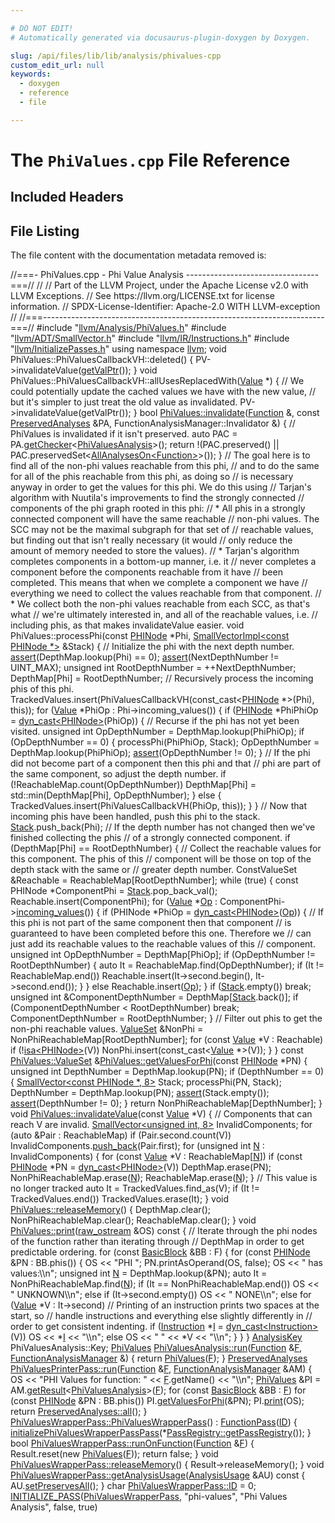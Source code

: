 ```yaml
---

# DO NOT EDIT!
# Automatically generated via docusaurus-plugin-doxygen by Doxygen.

slug: /api/files/lib/lib/analysis/phivalues-cpp
custom_edit_url: null
keywords:
  - doxygen
  - reference
  - file

---
```





# The `PhiValues.cpp` File Reference

<DoxygenPage pluginConfig={pluginConfig}>



## Included Headers

<IncludesList>
<IncludesListItem
  filePath="llvm/Analysis/PhiValues.h"
  permalink="/docs/api/files/include/include/llvm/include/llvm/analysis/phivalues-h"
  isLocal="true" />
<IncludesListItem
  filePath="llvm/ADT/SmallVector.h"
  permalink="/docs/api/files/include/include/llvm/include/llvm/adt/smallvector-h"
  isLocal="true" />
<IncludesListItem
  filePath="llvm/IR/Instructions.h"
  permalink="/docs/api/files/include/include/llvm/include/llvm/ir/instructions-h"
  isLocal="true" />
<IncludesListItem
  filePath="llvm/InitializePasses.h"
  permalink="/docs/api/files/include/include/llvm/initializepasses-h"
  isLocal="true" />
</IncludesList>


## File Listing

The file content with the documentation metadata removed is:

<ProgramListing>

<Link id="l00001" /><CodeLine lineNumber="1"><Highlight kind="comment">//===- PhiValues.cpp - Phi Value Analysis ---------------------------------===//</Highlight><Highlight kind="normal"></Highlight></CodeLine>
<Link id="l00002" /><CodeLine lineNumber="2"><Highlight kind="normal"></Highlight><Highlight kind="comment">//</Highlight><Highlight kind="normal"></Highlight></CodeLine>
<Link id="l00003" /><CodeLine lineNumber="3"><Highlight kind="normal"></Highlight><Highlight kind="comment">// Part of the LLVM Project, under the Apache License v2.0 with LLVM Exceptions.</Highlight><Highlight kind="normal"></Highlight></CodeLine>
<Link id="l00004" /><CodeLine lineNumber="4"><Highlight kind="normal"></Highlight><Highlight kind="comment">// See https://llvm.org/LICENSE.txt for license information.</Highlight><Highlight kind="normal"></Highlight></CodeLine>
<Link id="l00005" /><CodeLine lineNumber="5"><Highlight kind="normal"></Highlight><Highlight kind="comment">// SPDX-License-Identifier: Apache-2.0 WITH LLVM-exception</Highlight><Highlight kind="normal"></Highlight></CodeLine>
<Link id="l00006" /><CodeLine lineNumber="6"><Highlight kind="normal"></Highlight><Highlight kind="comment">//</Highlight><Highlight kind="normal"></Highlight></CodeLine>
<Link id="l00007" /><CodeLine lineNumber="7"><Highlight kind="normal"></Highlight><Highlight kind="comment">//===----------------------------------------------------------------------===//</Highlight><Highlight kind="normal"></Highlight></CodeLine>
<Link id="l00008" /><CodeLine lineNumber="8"><Highlight kind="normal"></Highlight></CodeLine>
<Link id="l00009" /><CodeLine lineNumber="9"><Highlight kind="normal"></Highlight><Highlight kind="preprocessor">#include &quot;<a href="/docs/api/files/include/include/llvm/include/llvm/analysis/phivalues-h">llvm/Analysis/PhiValues.h</a>&quot;</Highlight><Highlight kind="normal"></Highlight></CodeLine>
<Link id="l00010" /><CodeLine lineNumber="10"><Highlight kind="normal"></Highlight><Highlight kind="preprocessor">#include &quot;<a href="/docs/api/files/include/include/llvm/include/llvm/adt/smallvector-h">llvm/ADT/SmallVector.h</a>&quot;</Highlight><Highlight kind="normal"></Highlight></CodeLine>
<Link id="l00011" /><CodeLine lineNumber="11"><Highlight kind="normal"></Highlight><Highlight kind="preprocessor">#include &quot;<a href="/docs/api/files/include/include/llvm/include/llvm/ir/instructions-h">llvm/IR/Instructions.h</a>&quot;</Highlight><Highlight kind="normal"></Highlight></CodeLine>
<Link id="l00012" /><CodeLine lineNumber="12"><Highlight kind="normal"></Highlight><Highlight kind="preprocessor">#include &quot;<a href="/docs/api/files/include/include/llvm/initializepasses-h">llvm/InitializePasses.h</a>&quot;</Highlight><Highlight kind="normal"></Highlight></CodeLine>
<Link id="l00013" /><CodeLine lineNumber="13"><Highlight kind="normal"></Highlight></CodeLine>
<Link id="l00014" /><CodeLine lineNumber="14"><Highlight kind="normal"></Highlight><Highlight kind="keyword">using namespace </Highlight><Highlight kind="normal"><a href="/docs/api/namespaces/llvm">llvm</a>;</Highlight></CodeLine>
<Link id="l00015" /><CodeLine lineNumber="15"><Highlight kind="normal"></Highlight></CodeLine>
<Link id="l00016" /><CodeLine lineNumber="16"><Highlight kind="normal"></Highlight><Highlight kind="keywordtype">void</Highlight><Highlight kind="normal"> PhiValues::PhiValuesCallbackVH::deleted() &#123;</Highlight></CodeLine>
<Link id="l00017" /><CodeLine lineNumber="17"><Highlight kind="normal">  PV-&gt;invalidateValue(<a href="/docs/api/classes/llvm/valuehandlebase/#a7d6d2457c839e340266704440f3bb243">getValPtr</a>());</Highlight></CodeLine>
<Link id="l00018" /><CodeLine lineNumber="18"><Highlight kind="normal">&#125;</Highlight></CodeLine>
<Link id="l00019" /><CodeLine lineNumber="19"><Highlight kind="normal"></Highlight></CodeLine>
<Link id="l00020" /><CodeLine lineNumber="20"><Highlight kind="normal"></Highlight><Highlight kind="keywordtype">void</Highlight><Highlight kind="normal"> PhiValues::PhiValuesCallbackVH::allUsesReplacedWith(<a href="/docs/api/namespaces/llvm/#a066e2a31a13d6520e52ae1944f194662">Value</a> &#42;) &#123;</Highlight></CodeLine>
<Link id="l00021" /><CodeLine lineNumber="21"><Highlight kind="normal">  </Highlight><Highlight kind="comment">// We could potentially update the cached values we have with the new value,</Highlight><Highlight kind="normal"></Highlight></CodeLine>
<Link id="l00022" /><CodeLine lineNumber="22"><Highlight kind="normal">  </Highlight><Highlight kind="comment">// but it&#39;s simpler to just treat the old value as invalidated.</Highlight><Highlight kind="normal"></Highlight></CodeLine>
<Link id="l00023" /><CodeLine lineNumber="23"><Highlight kind="normal">  PV-&gt;invalidateValue(getValPtr());</Highlight></CodeLine>
<Link id="l00024" /><CodeLine lineNumber="24"><Highlight kind="normal">&#125;</Highlight></CodeLine>
<Link id="l00025" /><CodeLine lineNumber="25"><Highlight kind="normal"></Highlight></CodeLine>
<Link id="l00026" /><CodeLine lineNumber="26" lineLink="/docs/api/classes/llvm/phivalues/#a88bf36667a2c9280d2ce163c7c57e716"><Highlight kind="normal"></Highlight><Highlight kind="keywordtype">bool</Highlight><Highlight kind="normal"> <a href="/docs/api/classes/llvm/phivalues/#a88bf36667a2c9280d2ce163c7c57e716">PhiValues::invalidate</a>(<a href="/docs/api/classes/llvm/function">Function</a> &amp;, </Highlight><Highlight kind="keyword">const</Highlight><Highlight kind="normal"> <a href="/docs/api/classes/llvm/preservedanalyses">PreservedAnalyses</a> &amp;PA,</Highlight></CodeLine>
<Link id="l00027" /><CodeLine lineNumber="27"><Highlight kind="normal">                           FunctionAnalysisManager::Invalidator &amp;) &#123;</Highlight></CodeLine>
<Link id="l00028" /><CodeLine lineNumber="28"><Highlight kind="normal">  </Highlight><Highlight kind="comment">// PhiValues is invalidated if it isn&#39;t preserved.</Highlight><Highlight kind="normal"></Highlight></CodeLine>
<Link id="l00029" /><CodeLine lineNumber="29"><Highlight kind="normal">  </Highlight><Highlight kind="keyword">auto</Highlight><Highlight kind="normal"> PAC = PA.<a href="/docs/api/classes/llvm/preservedanalyses/#aa7a1b769f9c57010cc41d9c3bb9d39c6">getChecker</a>&lt;<a href="/docs/api/classes/llvm/phivaluesanalysis">PhiValuesAnalysis</a>&gt;();</Highlight></CodeLine>
<Link id="l00030" /><CodeLine lineNumber="30"><Highlight kind="normal">  </Highlight><Highlight kind="keywordflow">return</Highlight><Highlight kind="normal"> !(PAC.preserved() || PAC.preservedSet&lt;<a href="/docs/api/classes/llvm/allanalyseson">AllAnalysesOn&lt;Function&gt;</a>&gt;());</Highlight></CodeLine>
<Link id="l00031" /><CodeLine lineNumber="31"><Highlight kind="normal">&#125;</Highlight></CodeLine>
<Link id="l00032" /><CodeLine lineNumber="32"><Highlight kind="normal"></Highlight></CodeLine>
<Link id="l00033" /><CodeLine lineNumber="33"><Highlight kind="normal"></Highlight><Highlight kind="comment">// The goal here is to find all of the non-phi values reachable from this phi,</Highlight><Highlight kind="normal"></Highlight></CodeLine>
<Link id="l00034" /><CodeLine lineNumber="34"><Highlight kind="normal"></Highlight><Highlight kind="comment">// and to do the same for all of the phis reachable from this phi, as doing so</Highlight><Highlight kind="normal"></Highlight></CodeLine>
<Link id="l00035" /><CodeLine lineNumber="35"><Highlight kind="normal"></Highlight><Highlight kind="comment">// is necessary anyway in order to get the values for this phi. We do this using</Highlight><Highlight kind="normal"></Highlight></CodeLine>
<Link id="l00036" /><CodeLine lineNumber="36"><Highlight kind="normal"></Highlight><Highlight kind="comment">// Tarjan&#39;s algorithm with Nuutila&#39;s improvements to find the strongly connected</Highlight><Highlight kind="normal"></Highlight></CodeLine>
<Link id="l00037" /><CodeLine lineNumber="37"><Highlight kind="normal"></Highlight><Highlight kind="comment">// components of the phi graph rooted in this phi:</Highlight><Highlight kind="normal"></Highlight></CodeLine>
<Link id="l00038" /><CodeLine lineNumber="38"><Highlight kind="normal"></Highlight><Highlight kind="comment">//  &#42; All phis in a strongly connected component will have the same reachable</Highlight><Highlight kind="normal"></Highlight></CodeLine>
<Link id="l00039" /><CodeLine lineNumber="39"><Highlight kind="normal"></Highlight><Highlight kind="comment">//    non-phi values. The SCC may not be the maximal subgraph for that set of</Highlight><Highlight kind="normal"></Highlight></CodeLine>
<Link id="l00040" /><CodeLine lineNumber="40"><Highlight kind="normal"></Highlight><Highlight kind="comment">//    reachable values, but finding out that isn&#39;t really necessary (it would</Highlight><Highlight kind="normal"></Highlight></CodeLine>
<Link id="l00041" /><CodeLine lineNumber="41"><Highlight kind="normal"></Highlight><Highlight kind="comment">//    only reduce the amount of memory needed to store the values).</Highlight><Highlight kind="normal"></Highlight></CodeLine>
<Link id="l00042" /><CodeLine lineNumber="42"><Highlight kind="normal"></Highlight><Highlight kind="comment">//  &#42; Tarjan&#39;s algorithm completes components in a bottom-up manner, i.e. it</Highlight><Highlight kind="normal"></Highlight></CodeLine>
<Link id="l00043" /><CodeLine lineNumber="43"><Highlight kind="normal"></Highlight><Highlight kind="comment">//    never completes a component before the components reachable from it have</Highlight><Highlight kind="normal"></Highlight></CodeLine>
<Link id="l00044" /><CodeLine lineNumber="44"><Highlight kind="normal"></Highlight><Highlight kind="comment">//    been completed. This means that when we complete a component we have</Highlight><Highlight kind="normal"></Highlight></CodeLine>
<Link id="l00045" /><CodeLine lineNumber="45"><Highlight kind="normal"></Highlight><Highlight kind="comment">//    everything we need to collect the values reachable from that component.</Highlight><Highlight kind="normal"></Highlight></CodeLine>
<Link id="l00046" /><CodeLine lineNumber="46"><Highlight kind="normal"></Highlight><Highlight kind="comment">//  &#42; We collect both the non-phi values reachable from each SCC, as that&#39;s what</Highlight><Highlight kind="normal"></Highlight></CodeLine>
<Link id="l00047" /><CodeLine lineNumber="47"><Highlight kind="normal"></Highlight><Highlight kind="comment">//    we&#39;re ultimately interested in, and all of the reachable values, i.e.</Highlight><Highlight kind="normal"></Highlight></CodeLine>
<Link id="l00048" /><CodeLine lineNumber="48"><Highlight kind="normal"></Highlight><Highlight kind="comment">//    including phis, as that makes invalidateValue easier.</Highlight><Highlight kind="normal"></Highlight></CodeLine>
<Link id="l00049" /><CodeLine lineNumber="49"><Highlight kind="normal"></Highlight><Highlight kind="keywordtype">void</Highlight><Highlight kind="normal"> PhiValues::processPhi(</Highlight><Highlight kind="keyword">const</Highlight><Highlight kind="normal"> <a href="/docs/api/classes/llvm/phinode">PHINode</a> &#42;Phi,</Highlight></CodeLine>
<Link id="l00050" /><CodeLine lineNumber="50"><Highlight kind="normal">                           <a href="/docs/api/classes/llvm/smallvectorimpl">SmallVectorImpl&lt;const PHINode &#42;&gt;</a> &amp;Stack) &#123;</Highlight></CodeLine>
<Link id="l00051" /><CodeLine lineNumber="51"><Highlight kind="normal">  </Highlight><Highlight kind="comment">// Initialize the phi with the next depth number.</Highlight><Highlight kind="normal"></Highlight></CodeLine>
<Link id="l00052" /><CodeLine lineNumber="52"><Highlight kind="normal">  <a href="/docs/api/files/lib/lib/target/lib/target/amdgpu/silowercontrolflow-cpp/#a4868c5d81c5ccc98c47aeab6244346a0">assert</a>(DepthMap.lookup(Phi) == 0);</Highlight></CodeLine>
<Link id="l00053" /><CodeLine lineNumber="53"><Highlight kind="normal">  <a href="/docs/api/files/lib/lib/target/lib/target/amdgpu/silowercontrolflow-cpp/#a4868c5d81c5ccc98c47aeab6244346a0">assert</a>(NextDepthNumber != UINT&#95;MAX);</Highlight></CodeLine>
<Link id="l00054" /><CodeLine lineNumber="54"><Highlight kind="normal">  </Highlight><Highlight kind="keywordtype">unsigned</Highlight><Highlight kind="normal"> </Highlight><Highlight kind="keywordtype">int</Highlight><Highlight kind="normal"> RootDepthNumber = ++NextDepthNumber;</Highlight></CodeLine>
<Link id="l00055" /><CodeLine lineNumber="55"><Highlight kind="normal">  DepthMap&#91;Phi&#93; = RootDepthNumber;</Highlight></CodeLine>
<Link id="l00056" /><CodeLine lineNumber="56"><Highlight kind="normal"></Highlight></CodeLine>
<Link id="l00057" /><CodeLine lineNumber="57"><Highlight kind="normal">  </Highlight><Highlight kind="comment">// Recursively process the incoming phis of this phi.</Highlight><Highlight kind="normal"></Highlight></CodeLine>
<Link id="l00058" /><CodeLine lineNumber="58"><Highlight kind="normal">  TrackedValues.insert(PhiValuesCallbackVH(</Highlight><Highlight kind="keyword">const&#95;cast&lt;</Highlight><Highlight kind="normal"><a href="/docs/api/classes/llvm/phinode">PHINode</a> &#42;</Highlight><Highlight kind="keyword">&gt;</Highlight><Highlight kind="normal">(Phi), </Highlight><Highlight kind="keyword">this</Highlight><Highlight kind="normal">));</Highlight></CodeLine>
<Link id="l00059" /><CodeLine lineNumber="59"><Highlight kind="normal">  </Highlight><Highlight kind="keywordflow">for</Highlight><Highlight kind="normal"> (<a href="/docs/api/classes/llvm/value">Value</a> &#42;PhiOp : Phi-&gt;incoming&#95;values()) &#123;</Highlight></CodeLine>
<Link id="l00060" /><CodeLine lineNumber="60"><Highlight kind="normal">    </Highlight><Highlight kind="keywordflow">if</Highlight><Highlight kind="normal"> (<a href="/docs/api/classes/llvm/phinode">PHINode</a> &#42;PhiPhiOp = <a href="/docs/api/namespaces/llvm/#a22eeee01734061ac1b31ccd994c49eef">dyn&#95;cast&lt;PHINode&gt;</a>(PhiOp)) &#123;</Highlight></CodeLine>
<Link id="l00061" /><CodeLine lineNumber="61"><Highlight kind="normal">      </Highlight><Highlight kind="comment">// Recurse if the phi has not yet been visited.</Highlight><Highlight kind="normal"></Highlight></CodeLine>
<Link id="l00062" /><CodeLine lineNumber="62"><Highlight kind="normal">      </Highlight><Highlight kind="keywordtype">unsigned</Highlight><Highlight kind="normal"> </Highlight><Highlight kind="keywordtype">int</Highlight><Highlight kind="normal"> OpDepthNumber = DepthMap.lookup(PhiPhiOp);</Highlight></CodeLine>
<Link id="l00063" /><CodeLine lineNumber="63"><Highlight kind="normal">      </Highlight><Highlight kind="keywordflow">if</Highlight><Highlight kind="normal"> (OpDepthNumber == 0) &#123;</Highlight></CodeLine>
<Link id="l00064" /><CodeLine lineNumber="64"><Highlight kind="normal">        processPhi(PhiPhiOp, Stack);</Highlight></CodeLine>
<Link id="l00065" /><CodeLine lineNumber="65"><Highlight kind="normal">        OpDepthNumber = DepthMap.lookup(PhiPhiOp);</Highlight></CodeLine>
<Link id="l00066" /><CodeLine lineNumber="66"><Highlight kind="normal">        <a href="/docs/api/files/lib/lib/target/lib/target/amdgpu/silowercontrolflow-cpp/#a4868c5d81c5ccc98c47aeab6244346a0">assert</a>(OpDepthNumber != 0);</Highlight></CodeLine>
<Link id="l00067" /><CodeLine lineNumber="67"><Highlight kind="normal">      &#125;</Highlight></CodeLine>
<Link id="l00068" /><CodeLine lineNumber="68"><Highlight kind="normal">      </Highlight><Highlight kind="comment">// If the phi did not become part of a component then this phi and that</Highlight><Highlight kind="normal"></Highlight></CodeLine>
<Link id="l00069" /><CodeLine lineNumber="69"><Highlight kind="normal">      </Highlight><Highlight kind="comment">// phi are part of the same component, so adjust the depth number.</Highlight><Highlight kind="normal"></Highlight></CodeLine>
<Link id="l00070" /><CodeLine lineNumber="70"><Highlight kind="normal">      </Highlight><Highlight kind="keywordflow">if</Highlight><Highlight kind="normal"> (!ReachableMap.count(OpDepthNumber))</Highlight></CodeLine>
<Link id="l00071" /><CodeLine lineNumber="71"><Highlight kind="normal">        DepthMap&#91;Phi&#93; = std::min(DepthMap&#91;Phi&#93;, OpDepthNumber);</Highlight></CodeLine>
<Link id="l00072" /><CodeLine lineNumber="72"><Highlight kind="normal">    &#125; </Highlight><Highlight kind="keywordflow">else</Highlight><Highlight kind="normal"> &#123;</Highlight></CodeLine>
<Link id="l00073" /><CodeLine lineNumber="73"><Highlight kind="normal">      TrackedValues.insert(PhiValuesCallbackVH(PhiOp, </Highlight><Highlight kind="keyword">this</Highlight><Highlight kind="normal">));</Highlight></CodeLine>
<Link id="l00074" /><CodeLine lineNumber="74"><Highlight kind="normal">    &#125;</Highlight></CodeLine>
<Link id="l00075" /><CodeLine lineNumber="75"><Highlight kind="normal">  &#125;</Highlight></CodeLine>
<Link id="l00076" /><CodeLine lineNumber="76"><Highlight kind="normal"></Highlight></CodeLine>
<Link id="l00077" /><CodeLine lineNumber="77"><Highlight kind="normal">  </Highlight><Highlight kind="comment">// Now that incoming phis have been handled, push this phi to the stack.</Highlight><Highlight kind="normal"></Highlight></CodeLine>
<Link id="l00078" /><CodeLine lineNumber="78"><Highlight kind="normal">  <a href="/docs/api/namespaces/llvm/pdb/#a0d3b0002f320808a94594a6718946d7ba2187e1021a911b3807cc1bea2eb1a9ca">Stack</a>.push&#95;back(Phi);</Highlight></CodeLine>
<Link id="l00079" /><CodeLine lineNumber="79"><Highlight kind="normal"></Highlight></CodeLine>
<Link id="l00080" /><CodeLine lineNumber="80"><Highlight kind="normal">  </Highlight><Highlight kind="comment">// If the depth number has not changed then we&#39;ve finished collecting the phis</Highlight><Highlight kind="normal"></Highlight></CodeLine>
<Link id="l00081" /><CodeLine lineNumber="81"><Highlight kind="normal">  </Highlight><Highlight kind="comment">// of a strongly connected component.</Highlight><Highlight kind="normal"></Highlight></CodeLine>
<Link id="l00082" /><CodeLine lineNumber="82"><Highlight kind="normal">  </Highlight><Highlight kind="keywordflow">if</Highlight><Highlight kind="normal"> (DepthMap&#91;Phi&#93; == RootDepthNumber) &#123;</Highlight></CodeLine>
<Link id="l00083" /><CodeLine lineNumber="83"><Highlight kind="normal">    </Highlight><Highlight kind="comment">// Collect the reachable values for this component. The phis of this</Highlight><Highlight kind="normal"></Highlight></CodeLine>
<Link id="l00084" /><CodeLine lineNumber="84"><Highlight kind="normal">    </Highlight><Highlight kind="comment">// component will be those on top of the depth stack with the same or</Highlight><Highlight kind="normal"></Highlight></CodeLine>
<Link id="l00085" /><CodeLine lineNumber="85"><Highlight kind="normal">    </Highlight><Highlight kind="comment">// greater depth number.</Highlight><Highlight kind="normal"></Highlight></CodeLine>
<Link id="l00086" /><CodeLine lineNumber="86"><Highlight kind="normal">    ConstValueSet &amp;Reachable = ReachableMap&#91;RootDepthNumber&#93;;</Highlight></CodeLine>
<Link id="l00087" /><CodeLine lineNumber="87"><Highlight kind="normal">    </Highlight><Highlight kind="keywordflow">while</Highlight><Highlight kind="normal"> (</Highlight><Highlight kind="keyword">true</Highlight><Highlight kind="normal">) &#123;</Highlight></CodeLine>
<Link id="l00088" /><CodeLine lineNumber="88"><Highlight kind="normal">      </Highlight><Highlight kind="keyword">const</Highlight><Highlight kind="normal"> PHINode &#42;ComponentPhi = <a href="/docs/api/namespaces/llvm/pdb/#a0d3b0002f320808a94594a6718946d7ba2187e1021a911b3807cc1bea2eb1a9ca">Stack</a>.pop&#95;back&#95;val();</Highlight></CodeLine>
<Link id="l00089" /><CodeLine lineNumber="89"><Highlight kind="normal">      Reachable.insert(ComponentPhi);</Highlight></CodeLine>
<Link id="l00090" /><CodeLine lineNumber="90"><Highlight kind="normal"></Highlight></CodeLine>
<Link id="l00091" /><CodeLine lineNumber="91"><Highlight kind="normal">      </Highlight><Highlight kind="keywordflow">for</Highlight><Highlight kind="normal"> (<a href="/docs/api/namespaces/llvm/#a066e2a31a13d6520e52ae1944f194662">Value</a> &#42;<a href="/docs/api/namespaces/llvm/#ab471937b9a227e70c7fe8bd9604014d6">Op</a> : ComponentPhi-&gt;<a href="/docs/api/classes/llvm/phinode/#a1f0ff79b64a40d383b891f1baba89c6b">incoming&#95;values</a>()) &#123;</Highlight></CodeLine>
<Link id="l00092" /><CodeLine lineNumber="92"><Highlight kind="normal">        </Highlight><Highlight kind="keywordflow">if</Highlight><Highlight kind="normal"> (PHINode &#42;PhiOp = <a href="/docs/api/namespaces/llvm/#a22eeee01734061ac1b31ccd994c49eef">dyn&#95;cast&lt;PHINode&gt;</a>(<a href="/docs/api/namespaces/llvm/#ab471937b9a227e70c7fe8bd9604014d6">Op</a>)) &#123;</Highlight></CodeLine>
<Link id="l00093" /><CodeLine lineNumber="93"><Highlight kind="normal">          </Highlight><Highlight kind="comment">// If this phi is not part of the same component then that component</Highlight><Highlight kind="normal"></Highlight></CodeLine>
<Link id="l00094" /><CodeLine lineNumber="94"><Highlight kind="normal">          </Highlight><Highlight kind="comment">// is guaranteed to have been completed before this one. Therefore we</Highlight><Highlight kind="normal"></Highlight></CodeLine>
<Link id="l00095" /><CodeLine lineNumber="95"><Highlight kind="normal">          </Highlight><Highlight kind="comment">// can just add its reachable values to the reachable values of this</Highlight><Highlight kind="normal"></Highlight></CodeLine>
<Link id="l00096" /><CodeLine lineNumber="96"><Highlight kind="normal">          </Highlight><Highlight kind="comment">// component.</Highlight><Highlight kind="normal"></Highlight></CodeLine>
<Link id="l00097" /><CodeLine lineNumber="97"><Highlight kind="normal">          </Highlight><Highlight kind="keywordtype">unsigned</Highlight><Highlight kind="normal"> </Highlight><Highlight kind="keywordtype">int</Highlight><Highlight kind="normal"> OpDepthNumber = DepthMap&#91;PhiOp&#93;;</Highlight></CodeLine>
<Link id="l00098" /><CodeLine lineNumber="98"><Highlight kind="normal">          </Highlight><Highlight kind="keywordflow">if</Highlight><Highlight kind="normal"> (OpDepthNumber != RootDepthNumber) &#123;</Highlight></CodeLine>
<Link id="l00099" /><CodeLine lineNumber="99"><Highlight kind="normal">            </Highlight><Highlight kind="keyword">auto</Highlight><Highlight kind="normal"> It = ReachableMap.find(OpDepthNumber);</Highlight></CodeLine>
<Link id="l00100" /><CodeLine lineNumber="100"><Highlight kind="normal">            </Highlight><Highlight kind="keywordflow">if</Highlight><Highlight kind="normal"> (It != ReachableMap.end())</Highlight></CodeLine>
<Link id="l00101" /><CodeLine lineNumber="101"><Highlight kind="normal">              Reachable.insert(It-&gt;second.begin(), It-&gt;second.end());</Highlight></CodeLine>
<Link id="l00102" /><CodeLine lineNumber="102"><Highlight kind="normal">          &#125;</Highlight></CodeLine>
<Link id="l00103" /><CodeLine lineNumber="103"><Highlight kind="normal">        &#125; </Highlight><Highlight kind="keywordflow">else</Highlight><Highlight kind="normal"></Highlight></CodeLine>
<Link id="l00104" /><CodeLine lineNumber="104"><Highlight kind="normal">          Reachable.insert(<a href="/docs/api/namespaces/llvm/#ab471937b9a227e70c7fe8bd9604014d6">Op</a>);</Highlight></CodeLine>
<Link id="l00105" /><CodeLine lineNumber="105"><Highlight kind="normal">      &#125;</Highlight></CodeLine>
<Link id="l00106" /><CodeLine lineNumber="106"><Highlight kind="normal"></Highlight></CodeLine>
<Link id="l00107" /><CodeLine lineNumber="107"><Highlight kind="normal">      </Highlight><Highlight kind="keywordflow">if</Highlight><Highlight kind="normal"> (<a href="/docs/api/namespaces/llvm/pdb/#a0d3b0002f320808a94594a6718946d7ba2187e1021a911b3807cc1bea2eb1a9ca">Stack</a>.empty())</Highlight></CodeLine>
<Link id="l00108" /><CodeLine lineNumber="108"><Highlight kind="normal">        </Highlight><Highlight kind="keywordflow">break</Highlight><Highlight kind="normal">;</Highlight></CodeLine>
<Link id="l00109" /><CodeLine lineNumber="109"><Highlight kind="normal"></Highlight></CodeLine>
<Link id="l00110" /><CodeLine lineNumber="110"><Highlight kind="normal">      </Highlight><Highlight kind="keywordtype">unsigned</Highlight><Highlight kind="normal"> </Highlight><Highlight kind="keywordtype">int</Highlight><Highlight kind="normal"> &amp;ComponentDepthNumber = DepthMap&#91;<a href="/docs/api/namespaces/llvm/pdb/#a0d3b0002f320808a94594a6718946d7ba2187e1021a911b3807cc1bea2eb1a9ca">Stack</a>.back()&#93;;</Highlight></CodeLine>
<Link id="l00111" /><CodeLine lineNumber="111"><Highlight kind="normal">      </Highlight><Highlight kind="keywordflow">if</Highlight><Highlight kind="normal"> (ComponentDepthNumber &lt; RootDepthNumber)</Highlight></CodeLine>
<Link id="l00112" /><CodeLine lineNumber="112"><Highlight kind="normal">        </Highlight><Highlight kind="keywordflow">break</Highlight><Highlight kind="normal">;</Highlight></CodeLine>
<Link id="l00113" /><CodeLine lineNumber="113"><Highlight kind="normal"></Highlight></CodeLine>
<Link id="l00114" /><CodeLine lineNumber="114"><Highlight kind="normal">      ComponentDepthNumber = RootDepthNumber;</Highlight></CodeLine>
<Link id="l00115" /><CodeLine lineNumber="115"><Highlight kind="normal">    &#125;</Highlight></CodeLine>
<Link id="l00116" /><CodeLine lineNumber="116"><Highlight kind="normal"></Highlight></CodeLine>
<Link id="l00117" /><CodeLine lineNumber="117"><Highlight kind="normal">    </Highlight><Highlight kind="comment">// Filter out phis to get the non-phi reachable values.</Highlight><Highlight kind="normal"></Highlight></CodeLine>
<Link id="l00118" /><CodeLine lineNumber="118"><Highlight kind="normal">    <a href="/docs/api/classes/llvm/phivalues/#a6993f1aa15a57ec360043c1a58652e85">ValueSet</a> &amp;NonPhi = NonPhiReachableMap&#91;RootDepthNumber&#93;;</Highlight></CodeLine>
<Link id="l00119" /><CodeLine lineNumber="119"><Highlight kind="normal">    </Highlight><Highlight kind="keywordflow">for</Highlight><Highlight kind="normal"> (</Highlight><Highlight kind="keyword">const</Highlight><Highlight kind="normal"> <a href="/docs/api/namespaces/llvm/#a066e2a31a13d6520e52ae1944f194662">Value</a> &#42;V : Reachable)</Highlight></CodeLine>
<Link id="l00120" /><CodeLine lineNumber="120"><Highlight kind="normal">      </Highlight><Highlight kind="keywordflow">if</Highlight><Highlight kind="normal"> (!<a href="/docs/api/namespaces/llvm/#a92ca992e52dddc420f4b069cae06dfbe">isa&lt;PHINode&gt;</a>(V))</Highlight></CodeLine>
<Link id="l00121" /><CodeLine lineNumber="121"><Highlight kind="normal">        NonPhi.insert(</Highlight><Highlight kind="keyword">const&#95;cast&lt;</Highlight><Highlight kind="normal"><a href="/docs/api/namespaces/llvm/#a066e2a31a13d6520e52ae1944f194662">Value</a> &#42;</Highlight><Highlight kind="keyword">&gt;</Highlight><Highlight kind="normal">(V));</Highlight></CodeLine>
<Link id="l00122" /><CodeLine lineNumber="122"><Highlight kind="normal">  &#125;</Highlight></CodeLine>
<Link id="l00123" /><CodeLine lineNumber="123"><Highlight kind="normal">&#125;</Highlight></CodeLine>
<Link id="l00124" /><CodeLine lineNumber="124"><Highlight kind="normal"></Highlight></CodeLine>
<Link id="l00125" /><CodeLine lineNumber="125" lineLink="/docs/api/classes/llvm/phivalues/#a5b49f5e79199f2d8e4eac36021fa7ca9"><Highlight kind="normal"></Highlight><Highlight kind="keyword">const</Highlight><Highlight kind="normal"> <a href="/docs/api/classes/llvm/phivalues/#a6993f1aa15a57ec360043c1a58652e85">PhiValues::ValueSet</a> &amp;<a href="/docs/api/classes/llvm/phivalues/#a5b49f5e79199f2d8e4eac36021fa7ca9">PhiValues::getValuesForPhi</a>(</Highlight><Highlight kind="keyword">const</Highlight><Highlight kind="normal"> <a href="/docs/api/classes/llvm/phinode">PHINode</a> &#42;PN) &#123;</Highlight></CodeLine>
<Link id="l00126" /><CodeLine lineNumber="126"><Highlight kind="normal">  </Highlight><Highlight kind="keywordtype">unsigned</Highlight><Highlight kind="normal"> </Highlight><Highlight kind="keywordtype">int</Highlight><Highlight kind="normal"> DepthNumber = DepthMap.lookup(PN);</Highlight></CodeLine>
<Link id="l00127" /><CodeLine lineNumber="127"><Highlight kind="normal">  </Highlight><Highlight kind="keywordflow">if</Highlight><Highlight kind="normal"> (DepthNumber == 0) &#123;</Highlight></CodeLine>
<Link id="l00128" /><CodeLine lineNumber="128"><Highlight kind="normal">    <a href="/docs/api/classes/llvm/smallvector">SmallVector&lt;const PHINode &#42;, 8&gt;</a> Stack;</Highlight></CodeLine>
<Link id="l00129" /><CodeLine lineNumber="129"><Highlight kind="normal">    processPhi(PN, Stack);</Highlight></CodeLine>
<Link id="l00130" /><CodeLine lineNumber="130"><Highlight kind="normal">    DepthNumber = DepthMap.lookup(PN);</Highlight></CodeLine>
<Link id="l00131" /><CodeLine lineNumber="131"><Highlight kind="normal">    <a href="/docs/api/files/lib/lib/target/lib/target/amdgpu/silowercontrolflow-cpp/#a4868c5d81c5ccc98c47aeab6244346a0">assert</a>(Stack.empty());</Highlight></CodeLine>
<Link id="l00132" /><CodeLine lineNumber="132"><Highlight kind="normal">    <a href="/docs/api/files/lib/lib/target/lib/target/amdgpu/silowercontrolflow-cpp/#a4868c5d81c5ccc98c47aeab6244346a0">assert</a>(DepthNumber != 0);</Highlight></CodeLine>
<Link id="l00133" /><CodeLine lineNumber="133"><Highlight kind="normal">  &#125;</Highlight></CodeLine>
<Link id="l00134" /><CodeLine lineNumber="134"><Highlight kind="normal">  </Highlight><Highlight kind="keywordflow">return</Highlight><Highlight kind="normal"> NonPhiReachableMap&#91;DepthNumber&#93;;</Highlight></CodeLine>
<Link id="l00135" /><CodeLine lineNumber="135"><Highlight kind="normal">&#125;</Highlight></CodeLine>
<Link id="l00136" /><CodeLine lineNumber="136"><Highlight kind="normal"></Highlight></CodeLine>
<Link id="l00137" /><CodeLine lineNumber="137" lineLink="/docs/api/classes/llvm/phivalues/#a1f338cd311db969863e0560bed619bf5"><Highlight kind="normal"></Highlight><Highlight kind="keywordtype">void</Highlight><Highlight kind="normal"> <a href="/docs/api/classes/llvm/phivalues/#a1f338cd311db969863e0560bed619bf5">PhiValues::invalidateValue</a>(</Highlight><Highlight kind="keyword">const</Highlight><Highlight kind="normal"> <a href="/docs/api/classes/llvm/value">Value</a> &#42;V) &#123;</Highlight></CodeLine>
<Link id="l00138" /><CodeLine lineNumber="138"><Highlight kind="normal">  </Highlight><Highlight kind="comment">// Components that can reach V are invalid.</Highlight><Highlight kind="normal"></Highlight></CodeLine>
<Link id="l00139" /><CodeLine lineNumber="139"><Highlight kind="normal">  <a href="/docs/api/classes/llvm/smallvector">SmallVector&lt;unsigned int, 8&gt;</a> InvalidComponents;</Highlight></CodeLine>
<Link id="l00140" /><CodeLine lineNumber="140"><Highlight kind="normal">  </Highlight><Highlight kind="keywordflow">for</Highlight><Highlight kind="normal"> (</Highlight><Highlight kind="keyword">auto</Highlight><Highlight kind="normal"> &amp;Pair : ReachableMap)</Highlight></CodeLine>
<Link id="l00141" /><CodeLine lineNumber="141"><Highlight kind="normal">    </Highlight><Highlight kind="keywordflow">if</Highlight><Highlight kind="normal"> (Pair.second.count(V))</Highlight></CodeLine>
<Link id="l00142" /><CodeLine lineNumber="142"><Highlight kind="normal">      InvalidComponents.<a href="/docs/api/classes/llvm/smallvectortemplatebase/#af42bfbc067df27c19ee2fc859df58799">push&#95;back</a>(Pair.first);</Highlight></CodeLine>
<Link id="l00143" /><CodeLine lineNumber="143"><Highlight kind="normal"></Highlight></CodeLine>
<Link id="l00144" /><CodeLine lineNumber="144"><Highlight kind="normal">  </Highlight><Highlight kind="keywordflow">for</Highlight><Highlight kind="normal"> (</Highlight><Highlight kind="keywordtype">unsigned</Highlight><Highlight kind="normal"> </Highlight><Highlight kind="keywordtype">int</Highlight><Highlight kind="normal"> <a href="/docs/api/files/lib/lib/support/regcomp-c/#a0240ac851181b84ac374872dc5434ee4">N</a> : InvalidComponents) &#123;</Highlight></CodeLine>
<Link id="l00145" /><CodeLine lineNumber="145"><Highlight kind="normal">    </Highlight><Highlight kind="keywordflow">for</Highlight><Highlight kind="normal"> (</Highlight><Highlight kind="keyword">const</Highlight><Highlight kind="normal"> <a href="/docs/api/classes/llvm/value">Value</a> &#42;V : ReachableMap&#91;<a href="/docs/api/files/lib/lib/support/regcomp-c/#a0240ac851181b84ac374872dc5434ee4">N</a>&#93;)</Highlight></CodeLine>
<Link id="l00146" /><CodeLine lineNumber="146"><Highlight kind="normal">      </Highlight><Highlight kind="keywordflow">if</Highlight><Highlight kind="normal"> (</Highlight><Highlight kind="keyword">const</Highlight><Highlight kind="normal"> <a href="/docs/api/classes/llvm/phinode">PHINode</a> &#42;PN = <a href="/docs/api/namespaces/llvm/#a22eeee01734061ac1b31ccd994c49eef">dyn&#95;cast&lt;PHINode&gt;</a>(V))</Highlight></CodeLine>
<Link id="l00147" /><CodeLine lineNumber="147"><Highlight kind="normal">        DepthMap.erase(PN);</Highlight></CodeLine>
<Link id="l00148" /><CodeLine lineNumber="148"><Highlight kind="normal">    NonPhiReachableMap.erase(<a href="/docs/api/files/lib/lib/support/regcomp-c/#a0240ac851181b84ac374872dc5434ee4">N</a>);</Highlight></CodeLine>
<Link id="l00149" /><CodeLine lineNumber="149"><Highlight kind="normal">    ReachableMap.erase(<a href="/docs/api/files/lib/lib/support/regcomp-c/#a0240ac851181b84ac374872dc5434ee4">N</a>);</Highlight></CodeLine>
<Link id="l00150" /><CodeLine lineNumber="150"><Highlight kind="normal">  &#125;</Highlight></CodeLine>
<Link id="l00151" /><CodeLine lineNumber="151"><Highlight kind="normal">  </Highlight><Highlight kind="comment">// This value is no longer tracked</Highlight><Highlight kind="normal"></Highlight></CodeLine>
<Link id="l00152" /><CodeLine lineNumber="152"><Highlight kind="normal">  </Highlight><Highlight kind="keyword">auto</Highlight><Highlight kind="normal"> It = TrackedValues.find&#95;as(V);</Highlight></CodeLine>
<Link id="l00153" /><CodeLine lineNumber="153"><Highlight kind="normal">  </Highlight><Highlight kind="keywordflow">if</Highlight><Highlight kind="normal"> (It != TrackedValues.end())</Highlight></CodeLine>
<Link id="l00154" /><CodeLine lineNumber="154"><Highlight kind="normal">    TrackedValues.erase(It);</Highlight></CodeLine>
<Link id="l00155" /><CodeLine lineNumber="155"><Highlight kind="normal">&#125;</Highlight></CodeLine>
<Link id="l00156" /><CodeLine lineNumber="156"><Highlight kind="normal"></Highlight></CodeLine>
<Link id="l00157" /><CodeLine lineNumber="157" lineLink="/docs/api/classes/llvm/phivalues/#a8f77f97112f7ed896d61dd2a759eb5f9"><Highlight kind="normal"></Highlight><Highlight kind="keywordtype">void</Highlight><Highlight kind="normal"> <a href="/docs/api/classes/llvm/phivalues/#a8f77f97112f7ed896d61dd2a759eb5f9">PhiValues::releaseMemory</a>() &#123;</Highlight></CodeLine>
<Link id="l00158" /><CodeLine lineNumber="158"><Highlight kind="normal">  DepthMap.clear();</Highlight></CodeLine>
<Link id="l00159" /><CodeLine lineNumber="159"><Highlight kind="normal">  NonPhiReachableMap.clear();</Highlight></CodeLine>
<Link id="l00160" /><CodeLine lineNumber="160"><Highlight kind="normal">  ReachableMap.clear();</Highlight></CodeLine>
<Link id="l00161" /><CodeLine lineNumber="161"><Highlight kind="normal">&#125;</Highlight></CodeLine>
<Link id="l00162" /><CodeLine lineNumber="162"><Highlight kind="normal"></Highlight></CodeLine>
<Link id="l00163" /><CodeLine lineNumber="163" lineLink="/docs/api/classes/llvm/phivalues/#adea7214b948710e46784edabd9c9dd79"><Highlight kind="normal"></Highlight><Highlight kind="keywordtype">void</Highlight><Highlight kind="normal"> <a href="/docs/api/classes/llvm/phivalues/#adea7214b948710e46784edabd9c9dd79">PhiValues::print</a>(<a href="/docs/api/classes/llvm/raw-ostream">raw&#95;ostream</a> &amp;OS)</Highlight><Highlight kind="keyword"> const </Highlight><Highlight kind="normal">&#123;</Highlight></CodeLine>
<Link id="l00164" /><CodeLine lineNumber="164"><Highlight kind="normal">  </Highlight><Highlight kind="comment">// Iterate through the phi nodes of the function rather than iterating through</Highlight><Highlight kind="normal"></Highlight></CodeLine>
<Link id="l00165" /><CodeLine lineNumber="165"><Highlight kind="normal">  </Highlight><Highlight kind="comment">// DepthMap in order to get predictable ordering.</Highlight><Highlight kind="normal"></Highlight></CodeLine>
<Link id="l00166" /><CodeLine lineNumber="166"><Highlight kind="normal">  </Highlight><Highlight kind="keywordflow">for</Highlight><Highlight kind="normal"> (</Highlight><Highlight kind="keyword">const</Highlight><Highlight kind="normal"> <a href="/docs/api/classes/llvm/basicblock">BasicBlock</a> &amp;BB : F) &#123;</Highlight></CodeLine>
<Link id="l00167" /><CodeLine lineNumber="167"><Highlight kind="normal">    </Highlight><Highlight kind="keywordflow">for</Highlight><Highlight kind="normal"> (</Highlight><Highlight kind="keyword">const</Highlight><Highlight kind="normal"> <a href="/docs/api/classes/llvm/phinode">PHINode</a> &amp;PN : BB.phis()) &#123;</Highlight></CodeLine>
<Link id="l00168" /><CodeLine lineNumber="168"><Highlight kind="normal">      OS &lt;&lt; </Highlight><Highlight kind="stringliteral">&quot;PHI &quot;</Highlight><Highlight kind="normal">;</Highlight></CodeLine>
<Link id="l00169" /><CodeLine lineNumber="169"><Highlight kind="normal">      PN.printAsOperand(OS, </Highlight><Highlight kind="keyword">false</Highlight><Highlight kind="normal">);</Highlight></CodeLine>
<Link id="l00170" /><CodeLine lineNumber="170"><Highlight kind="normal">      OS &lt;&lt; </Highlight><Highlight kind="stringliteral">&quot; has values:\\n&quot;</Highlight><Highlight kind="normal">;</Highlight></CodeLine>
<Link id="l00171" /><CodeLine lineNumber="171"><Highlight kind="normal">      </Highlight><Highlight kind="keywordtype">unsigned</Highlight><Highlight kind="normal"> </Highlight><Highlight kind="keywordtype">int</Highlight><Highlight kind="normal"> <a href="/docs/api/files/lib/lib/support/regcomp-c/#a0240ac851181b84ac374872dc5434ee4">N</a> = DepthMap.lookup(&amp;PN);</Highlight></CodeLine>
<Link id="l00172" /><CodeLine lineNumber="172"><Highlight kind="normal">      </Highlight><Highlight kind="keyword">auto</Highlight><Highlight kind="normal"> It = NonPhiReachableMap.find(<a href="/docs/api/files/lib/lib/support/regcomp-c/#a0240ac851181b84ac374872dc5434ee4">N</a>);</Highlight></CodeLine>
<Link id="l00173" /><CodeLine lineNumber="173"><Highlight kind="normal">      </Highlight><Highlight kind="keywordflow">if</Highlight><Highlight kind="normal"> (It == NonPhiReachableMap.end())</Highlight></CodeLine>
<Link id="l00174" /><CodeLine lineNumber="174"><Highlight kind="normal">        OS &lt;&lt; </Highlight><Highlight kind="stringliteral">&quot;  UNKNOWN\\n&quot;</Highlight><Highlight kind="normal">;</Highlight></CodeLine>
<Link id="l00175" /><CodeLine lineNumber="175"><Highlight kind="normal">      </Highlight><Highlight kind="keywordflow">else</Highlight><Highlight kind="normal"> </Highlight><Highlight kind="keywordflow">if</Highlight><Highlight kind="normal"> (It-&gt;second.empty())</Highlight></CodeLine>
<Link id="l00176" /><CodeLine lineNumber="176"><Highlight kind="normal">        OS &lt;&lt; </Highlight><Highlight kind="stringliteral">&quot;  NONE\\n&quot;</Highlight><Highlight kind="normal">;</Highlight></CodeLine>
<Link id="l00177" /><CodeLine lineNumber="177"><Highlight kind="normal">      </Highlight><Highlight kind="keywordflow">else</Highlight><Highlight kind="normal"></Highlight></CodeLine>
<Link id="l00178" /><CodeLine lineNumber="178"><Highlight kind="normal">        </Highlight><Highlight kind="keywordflow">for</Highlight><Highlight kind="normal"> (<a href="/docs/api/classes/llvm/value">Value</a> &#42;V : It-&gt;second)</Highlight></CodeLine>
<Link id="l00179" /><CodeLine lineNumber="179"><Highlight kind="normal">          </Highlight><Highlight kind="comment">// Printing of an instruction prints two spaces at the start, so</Highlight><Highlight kind="normal"></Highlight></CodeLine>
<Link id="l00180" /><CodeLine lineNumber="180"><Highlight kind="normal">          </Highlight><Highlight kind="comment">// handle instructions and everything else slightly differently in</Highlight><Highlight kind="normal"></Highlight></CodeLine>
<Link id="l00181" /><CodeLine lineNumber="181"><Highlight kind="normal">          </Highlight><Highlight kind="comment">// order to get consistent indenting.</Highlight><Highlight kind="normal"></Highlight></CodeLine>
<Link id="l00182" /><CodeLine lineNumber="182"><Highlight kind="normal">          </Highlight><Highlight kind="keywordflow">if</Highlight><Highlight kind="normal"> (<a href="/docs/api/classes/llvm/instruction">Instruction</a> &#42;<a href="/docs/api/files/lib/lib/support/md5-cpp/#ac0eafdc9ee161b71e7af98af736952fd">I</a> = <a href="/docs/api/namespaces/llvm/#a22eeee01734061ac1b31ccd994c49eef">dyn&#95;cast&lt;Instruction&gt;</a>(V))</Highlight></CodeLine>
<Link id="l00183" /><CodeLine lineNumber="183"><Highlight kind="normal">            OS &lt;&lt; &#42;<a href="/docs/api/files/lib/lib/support/md5-cpp/#ac0eafdc9ee161b71e7af98af736952fd">I</a> &lt;&lt; </Highlight><Highlight kind="stringliteral">&quot;\\n&quot;</Highlight><Highlight kind="normal">;</Highlight></CodeLine>
<Link id="l00184" /><CodeLine lineNumber="184"><Highlight kind="normal">          </Highlight><Highlight kind="keywordflow">else</Highlight><Highlight kind="normal"></Highlight></CodeLine>
<Link id="l00185" /><CodeLine lineNumber="185"><Highlight kind="normal">            OS &lt;&lt; </Highlight><Highlight kind="stringliteral">&quot;  &quot;</Highlight><Highlight kind="normal"> &lt;&lt; &#42;V &lt;&lt; </Highlight><Highlight kind="stringliteral">&quot;\\n&quot;</Highlight><Highlight kind="normal">;</Highlight></CodeLine>
<Link id="l00186" /><CodeLine lineNumber="186"><Highlight kind="normal">    &#125;</Highlight></CodeLine>
<Link id="l00187" /><CodeLine lineNumber="187"><Highlight kind="normal">  &#125;</Highlight></CodeLine>
<Link id="l00188" /><CodeLine lineNumber="188"><Highlight kind="normal">&#125;</Highlight></CodeLine>
<Link id="l00189" /><CodeLine lineNumber="189"><Highlight kind="normal"></Highlight></CodeLine>
<Link id="l00190" /><CodeLine lineNumber="190"><Highlight kind="normal"><a href="/docs/api/structs/llvm/analysiskey">AnalysisKey</a> PhiValuesAnalysis::Key;</Highlight></CodeLine>
<Link id="l00191" /><CodeLine lineNumber="191" lineLink="/docs/api/classes/llvm/phivaluesanalysis/#a76efcdc39f3fc689774067e3b0e3d463"><Highlight kind="normal"><a href="/docs/api/classes/llvm/phivalues">PhiValues</a> <a href="/docs/api/classes/llvm/phivaluesanalysis/#a76efcdc39f3fc689774067e3b0e3d463">PhiValuesAnalysis::run</a>(<a href="/docs/api/classes/llvm/function">Function</a> &amp;<a href="/docs/api/files/lib/lib/support/md5-cpp/#a96d73bbd7af15cb1fc38c3f4a3bd82e9">F</a>, <a href="/docs/api/namespaces/llvm/#adce09a5a0de0e3177eb00e932734af2f">FunctionAnalysisManager</a> &amp;) &#123;</Highlight></CodeLine>
<Link id="l00192" /><CodeLine lineNumber="192"><Highlight kind="normal">  </Highlight><Highlight kind="keywordflow">return</Highlight><Highlight kind="normal"> <a href="/docs/api/classes/llvm/phivalues/#ae44269d0c79d13c6956e6e1a3eb330c7">PhiValues</a>(<a href="/docs/api/files/lib/lib/support/md5-cpp/#a96d73bbd7af15cb1fc38c3f4a3bd82e9">F</a>);</Highlight></CodeLine>
<Link id="l00193" /><CodeLine lineNumber="193"><Highlight kind="normal">&#125;</Highlight></CodeLine>
<Link id="l00194" /><CodeLine lineNumber="194"><Highlight kind="normal"></Highlight></CodeLine>
<Link id="l00195" /><CodeLine lineNumber="195" lineLink="/docs/api/classes/llvm/phivaluesprinterpass/#a21d9889708699714c41846b90164e285"><Highlight kind="normal"><a href="/docs/api/classes/llvm/preservedanalyses">PreservedAnalyses</a> <a href="/docs/api/classes/llvm/phivaluesprinterpass/#a21d9889708699714c41846b90164e285">PhiValuesPrinterPass::run</a>(<a href="/docs/api/classes/llvm/function">Function</a> &amp;<a href="/docs/api/files/lib/lib/support/md5-cpp/#a96d73bbd7af15cb1fc38c3f4a3bd82e9">F</a>,</Highlight></CodeLine>
<Link id="l00196" /><CodeLine lineNumber="196"><Highlight kind="normal">                                            <a href="/docs/api/namespaces/llvm/#adce09a5a0de0e3177eb00e932734af2f">FunctionAnalysisManager</a> &amp;AM) &#123;</Highlight></CodeLine>
<Link id="l00197" /><CodeLine lineNumber="197"><Highlight kind="normal">  OS &lt;&lt; </Highlight><Highlight kind="stringliteral">&quot;PHI Values for function: &quot;</Highlight><Highlight kind="normal"> &lt;&lt; <a href="/docs/api/files/lib/lib/support/md5-cpp/#a96d73bbd7af15cb1fc38c3f4a3bd82e9">F</a>.getName() &lt;&lt; </Highlight><Highlight kind="stringliteral">&quot;\\n&quot;</Highlight><Highlight kind="normal">;</Highlight></CodeLine>
<Link id="l00198" /><CodeLine lineNumber="198"><Highlight kind="normal">  <a href="/docs/api/classes/llvm/phivalues">PhiValues</a> &amp;PI = AM.<a href="/docs/api/classes/llvm/analysismanager/#aaab1fad63e4f3b8679469720a873fedd">getResult</a>&lt;<a href="/docs/api/classes/llvm/phivaluesanalysis">PhiValuesAnalysis</a>&gt;(<a href="/docs/api/files/lib/lib/support/md5-cpp/#a96d73bbd7af15cb1fc38c3f4a3bd82e9">F</a>);</Highlight></CodeLine>
<Link id="l00199" /><CodeLine lineNumber="199"><Highlight kind="normal">  </Highlight><Highlight kind="keywordflow">for</Highlight><Highlight kind="normal"> (</Highlight><Highlight kind="keyword">const</Highlight><Highlight kind="normal"> <a href="/docs/api/classes/llvm/basicblock">BasicBlock</a> &amp;BB : <a href="/docs/api/files/lib/lib/support/md5-cpp/#a96d73bbd7af15cb1fc38c3f4a3bd82e9">F</a>)</Highlight></CodeLine>
<Link id="l00200" /><CodeLine lineNumber="200"><Highlight kind="normal">    </Highlight><Highlight kind="keywordflow">for</Highlight><Highlight kind="normal"> (</Highlight><Highlight kind="keyword">const</Highlight><Highlight kind="normal"> <a href="/docs/api/classes/llvm/phinode">PHINode</a> &amp;PN : BB.phis())</Highlight></CodeLine>
<Link id="l00201" /><CodeLine lineNumber="201"><Highlight kind="normal">      PI.<a href="/docs/api/classes/llvm/phivalues/#a5b49f5e79199f2d8e4eac36021fa7ca9">getValuesForPhi</a>(&amp;PN);</Highlight></CodeLine>
<Link id="l00202" /><CodeLine lineNumber="202"><Highlight kind="normal">  PI.<a href="/docs/api/classes/llvm/phivalues/#adea7214b948710e46784edabd9c9dd79">print</a>(OS);</Highlight></CodeLine>
<Link id="l00203" /><CodeLine lineNumber="203"><Highlight kind="normal">  </Highlight><Highlight kind="keywordflow">return</Highlight><Highlight kind="normal"> <a href="/docs/api/classes/llvm/preservedanalyses/#a1258a1ff55557c27684010ebd7283712">PreservedAnalyses::all</a>();</Highlight></CodeLine>
<Link id="l00204" /><CodeLine lineNumber="204"><Highlight kind="normal">&#125;</Highlight></CodeLine>
<Link id="l00205" /><CodeLine lineNumber="205"><Highlight kind="normal"></Highlight></CodeLine>
<Link id="l00206" /><CodeLine lineNumber="206" lineLink="/docs/api/classes/llvm/phivalueswrapperpass/#a0df069d6a59cb3f956ec38bf4715e9af"><Highlight kind="normal"><a href="/docs/api/classes/llvm/phivalueswrapperpass/#a0df069d6a59cb3f956ec38bf4715e9af">PhiValuesWrapperPass::PhiValuesWrapperPass</a>() : <a href="/docs/api/classes/llvm/functionpass/#a7691d83e3561f781cae4ce4a01bdfa93">FunctionPass</a>(<a href="/docs/api/classes/llvm/phivalueswrapperpass/#a4708fb722e00b45eb462bd12feb3773f">ID</a>) &#123;</Highlight></CodeLine>
<Link id="l00207" /><CodeLine lineNumber="207"><Highlight kind="normal">  <a href="/docs/api/namespaces/llvm/#a4055e5f300a8cf23034e150893e4f986">initializePhiValuesWrapperPassPass</a>(&#42;<a href="/docs/api/classes/llvm/passregistry/#a05a729900b76c89e808c6c3094921b2f">PassRegistry::getPassRegistry</a>());</Highlight></CodeLine>
<Link id="l00208" /><CodeLine lineNumber="208"><Highlight kind="normal">&#125;</Highlight></CodeLine>
<Link id="l00209" /><CodeLine lineNumber="209"><Highlight kind="normal"></Highlight></CodeLine>
<Link id="l00210" /><CodeLine lineNumber="210" lineLink="/docs/api/classes/llvm/phivalueswrapperpass/#a4df065218d73d04b4d61bd312915903b"><Highlight kind="normal"></Highlight><Highlight kind="keywordtype">bool</Highlight><Highlight kind="normal"> <a href="/docs/api/classes/llvm/phivalueswrapperpass/#a4df065218d73d04b4d61bd312915903b">PhiValuesWrapperPass::runOnFunction</a>(<a href="/docs/api/classes/llvm/function">Function</a> &amp;<a href="/docs/api/files/lib/lib/support/md5-cpp/#a96d73bbd7af15cb1fc38c3f4a3bd82e9">F</a>) &#123;</Highlight></CodeLine>
<Link id="l00211" /><CodeLine lineNumber="211"><Highlight kind="normal">  Result.reset(</Highlight><Highlight kind="keyword">new</Highlight><Highlight kind="normal"> <a href="/docs/api/classes/llvm/phivalues">PhiValues</a>(<a href="/docs/api/files/lib/lib/support/md5-cpp/#a96d73bbd7af15cb1fc38c3f4a3bd82e9">F</a>));</Highlight></CodeLine>
<Link id="l00212" /><CodeLine lineNumber="212"><Highlight kind="normal">  </Highlight><Highlight kind="keywordflow">return</Highlight><Highlight kind="normal"> </Highlight><Highlight kind="keyword">false</Highlight><Highlight kind="normal">;</Highlight></CodeLine>
<Link id="l00213" /><CodeLine lineNumber="213"><Highlight kind="normal">&#125;</Highlight></CodeLine>
<Link id="l00214" /><CodeLine lineNumber="214"><Highlight kind="normal"></Highlight></CodeLine>
<Link id="l00215" /><CodeLine lineNumber="215" lineLink="/docs/api/classes/llvm/phivalueswrapperpass/#a1595b4e90e2c38edaac35a466fc15788"><Highlight kind="normal"></Highlight><Highlight kind="keywordtype">void</Highlight><Highlight kind="normal"> <a href="/docs/api/classes/llvm/phivalueswrapperpass/#a1595b4e90e2c38edaac35a466fc15788">PhiValuesWrapperPass::releaseMemory</a>() &#123;</Highlight></CodeLine>
<Link id="l00216" /><CodeLine lineNumber="216"><Highlight kind="normal">  Result-&gt;releaseMemory();</Highlight></CodeLine>
<Link id="l00217" /><CodeLine lineNumber="217"><Highlight kind="normal">&#125;</Highlight></CodeLine>
<Link id="l00218" /><CodeLine lineNumber="218"><Highlight kind="normal"></Highlight></CodeLine>
<Link id="l00219" /><CodeLine lineNumber="219" lineLink="/docs/api/classes/llvm/phivalueswrapperpass/#ad03f7cfb05488dfa41c64d829ca00361"><Highlight kind="normal"></Highlight><Highlight kind="keywordtype">void</Highlight><Highlight kind="normal"> <a href="/docs/api/classes/llvm/phivalueswrapperpass/#ad03f7cfb05488dfa41c64d829ca00361">PhiValuesWrapperPass::getAnalysisUsage</a>(<a href="/docs/api/classes/llvm/analysisusage">AnalysisUsage</a> &amp;AU)</Highlight><Highlight kind="keyword"> const </Highlight><Highlight kind="normal">&#123;</Highlight></CodeLine>
<Link id="l00220" /><CodeLine lineNumber="220"><Highlight kind="normal">  AU.<a href="/docs/api/classes/llvm/analysisusage/#af22b06a6a4f9df80454071685a0d6a02">setPreservesAll</a>();</Highlight></CodeLine>
<Link id="l00221" /><CodeLine lineNumber="221"><Highlight kind="normal">&#125;</Highlight></CodeLine>
<Link id="l00222" /><CodeLine lineNumber="222"><Highlight kind="normal"></Highlight></CodeLine>
<Link id="l00223" /><CodeLine lineNumber="223"><Highlight kind="normal"></Highlight><Highlight kind="keywordtype">char</Highlight><Highlight kind="normal"> <a href="/docs/api/classes/llvm/phivalueswrapperpass/#a4708fb722e00b45eb462bd12feb3773f">PhiValuesWrapperPass::ID</a> = 0;</Highlight></CodeLine>
<Link id="l00224" /><CodeLine lineNumber="224"><Highlight kind="normal"></Highlight></CodeLine>
<Link id="l00225" /><CodeLine lineNumber="225"><Highlight kind="normal"><a href="/docs/api/files/include/include/llvm/passsupport-h/#af807c9595d50b45c0008924c4679c85c">INITIALIZE&#95;PASS</a>(<a href="/docs/api/classes/llvm/phivalueswrapperpass">PhiValuesWrapperPass</a>, </Highlight><Highlight kind="stringliteral">&quot;phi-values&quot;</Highlight><Highlight kind="normal">, </Highlight><Highlight kind="stringliteral">&quot;Phi Values Analysis&quot;</Highlight><Highlight kind="normal">, </Highlight><Highlight kind="keyword">false</Highlight><Highlight kind="normal">,</Highlight></CodeLine>
<Link id="l00226" /><CodeLine lineNumber="226"><Highlight kind="normal">                </Highlight><Highlight kind="keyword">true</Highlight><Highlight kind="normal">)</Highlight></CodeLine>

</ProgramListing>


</DoxygenPage>
